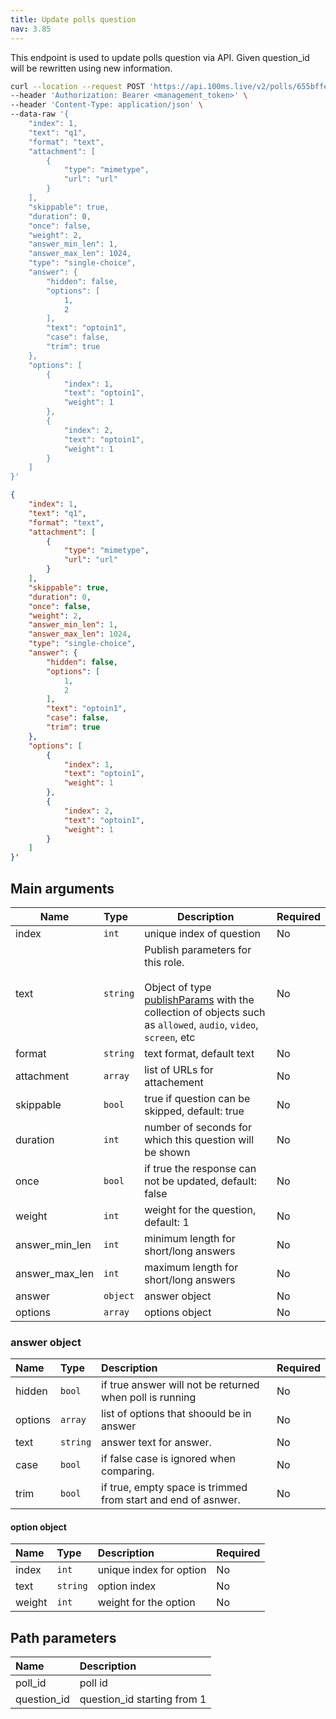 ```yaml
---
title: Update polls question
nav: 3.85
---
```


This endpoint is used to update polls question via API. Given question_id will be rewritten using new information.

<PostRequest title="https://api.100ms.live/v2/polls/<poll_id>/questions/<question_id>" />

<Request id="req-0">

```bash
curl --location --request POST 'https://api.100ms.live/v2/polls/655bffeecd34739a72637305/questions/1' \
--header 'Authorization: Bearer <management_token>' \
--header 'Content-Type: application/json' \
--data-raw '{
    "index": 1,
    "text": "q1",
    "format": "text",
    "attachment": [
        {
            "type": "mimetype",
            "url": "url"
        }
    ],
    "skippable": true,
    "duration": 0,
    "once": false,
    "weight": 2,
    "answer_min_len": 1,
    "answer_max_len": 1024,
    "type": "single-choice",
    "answer": {
        "hidden": false,
        "options": [
            1,
            2
        ],
        "text": "optoin1",
        "case": false,
        "trim": true
    },
    "options": [
        {
            "index": 1,
            "text": "optoin1",
            "weight": 1
        },
        {
            "index": 2,
            "text": "optoin1",
            "weight": 1
        }
    ]
}'
```

</Request>

<ResponseBox id="res-0" status="200 OK">

```json
{
    "index": 1,
    "text": "q1",
    "format": "text",
    "attachment": [
        {
            "type": "mimetype",
            "url": "url"
        }
    ],
    "skippable": true,
    "duration": 0,
    "once": false,
    "weight": 2,
    "answer_min_len": 1,
    "answer_max_len": 1024,
    "type": "single-choice",
    "answer": {
        "hidden": false,
        "options": [
            1,
            2
        ],
        "text": "optoin1",
        "case": false,
        "trim": true
    },
    "options": [
        {
            "index": 1,
            "text": "optoin1",
            "weight": 1
        },
        {
            "index": 2,
            "text": "optoin1",
            "weight": 1
        }
    ]
}'
```

</ResponseBox>

## Main arguments



| Name            | Type     | Description                                                                                                                                                                                                                                                    | Required |
| --------------- | :------- | -------------------------------------------------------------------------------------------------------------------------------------------------------------------------------------------------------------------------------------------------------------- | :------- |
| index            | `int` | unique index of question                                                                                                                                                                                   | No       |
| text   | `string` | Publish parameters for this role. <br/><br/>Object of type [publishParams](#publishparams-object) with the collection of objects such as `allowed`, `audio`, `video`, `screen`, etc                                                                            | No       |
| format | `string` | text format, default text                                                      | No       |
| attachment     | `array` | list of URLs for attachement                                                                           | No       |
| skippable        | `bool`    | true if question can be skipped, default: true     | No       |
| duration    | `int`    | number of seconds for which this question will be shown | No       |
| once   | `bool` | if true the response can not be updated, default: false                                | No       |
| weight | `int` | weight for the question, default: 1                                              | No       |
| answer_min_len     | `int` | minimum length for short/long answers                                    | No       |
| answer_max_len        | `int`    | maximum length for short/long answers     | No       |
| answer    | `object`    | answer object  | No       |
| options   | `array` | options object         | No       |

### answer object

| Name    | Type     | Description                                                            | Required |
| :------ | :------- | :--------------------------------------------------------------------- | :------- |
| hidden | `bool`  | if true answer will not be returned when poll is running | No       |
| options   | `array` | list of options that shoould be in answer                                              | No       |
| text   | `string` | answer text for answer.                                        | No       |
| case  | `bool` | if false case is ignored when comparing.                                  | No       |
| trim  | `bool` | if true, empty space is trimmed from start and end of asnwer.                               | No       |

#### option object

| Name    | Type     | Description                                                      | Required |
| :------ | :------- | :-------------------------------------------------------------- |  :------- |
| index | `int`    | unique index for option       | No       |
| text   | `string` | option index               | No       |
| weight  | `int` | weight for the option           | No       |


## Path parameters

| Name               | Description                                                                                   |
| :----------------- | :------- |
| poll_id <br/>         | poll id       |
| question_id <br/>        | question_id starting from 1    |



